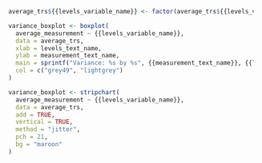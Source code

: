 ```r
  average_trs${{levels_variable_name}} <- factor(average_trs${{levels_variable_name}}, levels = c("{{level_b_variable_name}}", "{{level_a_variable_name}}"))

  variance_boxplot <- boxplot(
    average_measurement ~ {{levels_variable_name}},
    data = average_trs,
    xlab = levels_text_name,
    ylab = measurement_text_name,
    main = sprintf("Variance: %s by %s", {{measurement_text_name}}, {{levels_text_name}}), 
    col = c("grey49", "lightgrey")
  )

  variance_boxplot <- stripchart(
    average_measurement ~ {{levels_variable_name}},
    data = average_trs,
    add = TRUE,
    vertical = TRUE,
    method = "jitter",
    pch = 21,
    bg = "maroon"
  )
```

